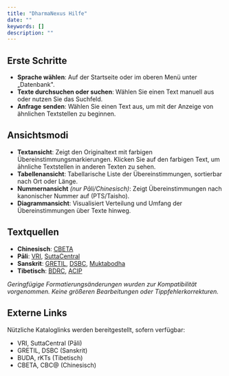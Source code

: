 ```yaml
---
title: "DharmaNexus Hilfe"
date: ""
keywords: []
description: ""
---
```


## Erste Schritte

* **Sprache wählen**: Auf der Startseite oder im oberen Menü unter „Datenbank".
* **Texte durchsuchen oder suchen**: Wählen Sie einen Text manuell aus oder nutzen Sie das Suchfeld.
* **Anfrage senden**: Wählen Sie einen Text aus, um mit der Anzeige von ähnlichen Textstellen zu beginnen.


## Ansichtsmodi

* **Textansicht**: Zeigt den Originaltext mit farbigen Übereinstimmungsmarkierungen. Klicken Sie auf den farbigen Text, um āhnliche Textstellen in anderen Texten zu sehen.
* **Tabellenansicht**: Tabellarische Liste der Übereinstimmungen, sortierbar nach Ort oder Länge.
* **Nummernansicht** *(nur Pāli/Chinesisch)*: Zeigt Übereinstimmungen nach kanonischer Nummer auf (PTS/Taisho).
* **Diagrammansicht**: Visualisiert Verteilung und Umfang der Übereinstimmungen über Texte hinweg.

## Textquellen

* **Chinesisch**: [CBETA](https://www.cbeta.org/)
* **Pāli**: [VRI](https://tipitaka.org/), [SuttaCentral](https://github.com/suttacentral/bilara-data)
* **Sanskrit**: [GRETIL](http://gretil.sub.uni-goettingen.de/), [DSBC](https://www.dsbcproject.org/), [Muktabodha](https://muktabodha.org/)
* **Tibetisch**: [BDRC](https://www.tbrc.org/), [ACIP](https://asianclassics.org/)

*Geringfügige Formatierungsänderungen wurden zur Kompatibilität vorgenommen. Keine größeren Bearbeitungen oder Tippfehlerkorrekturen.*


## Externe Links

Nützliche Kataloglinks werden bereitgestellt, sofern verfügbar:

* VRI, SuttaCentral (Pāli)
* GRETIL, DSBC (Sanskrit)
* BUDA, rKTs (Tibetisch)
* CBETA, CBC@ (Chinesisch)